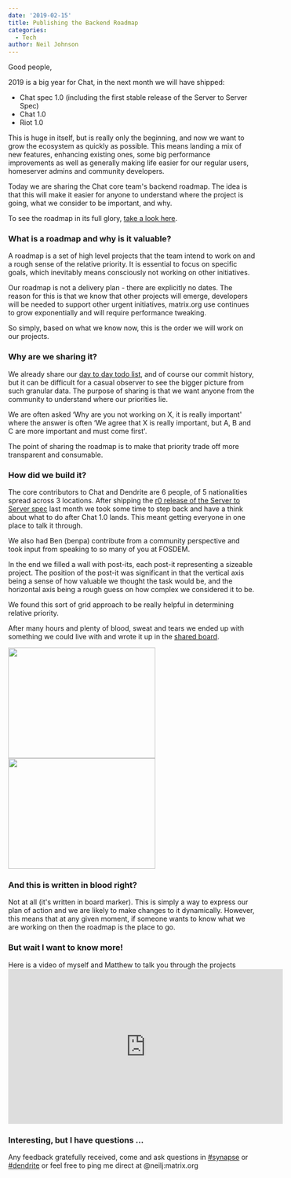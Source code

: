 ```yaml
---
date: '2019-02-15'
title: Publishing the Backend Roadmap
categories:
  - Tech
author: Neil Johnson
---
```


Good people, 


2019 is a big year for Chat, in the next month we will have shipped:

<ul>
 	<li style="font-weight: 400;">Chat spec 1.0 (including the first stable release of the Server to Server Spec)
</li>
 	<li style="font-weight: 400;">Chat 1.0
</li>
 	<li style="font-weight: 400;">Riot 1.0
</li>
</ul>
This is huge in itself, but is really only the beginning, and now we want to grow the ecosystem as quickly as possible. This means landing a mix of new features, enhancing existing ones, some big performance improvements as well as generally making life easier for our regular users, homeserver admins and community developers.


Today we are sharing the Chat core team's backend roadmap. The idea is that this will make it easier for anyone to understand where the project is going, what we consider to be important, and why.


To see the roadmap in its full glory, <a href="https://github.com/orgs/matrix-org/projects/9">take a look here</a>.

<h3>What is a roadmap and why is it valuable?
</h3>
A roadmap is a set of high level projects that the team intend to work on and a rough sense of the relative priority. It is essential to focus on specific goals, which inevitably means consciously not working on other initiatives.


Our roadmap is not a delivery plan - there are explicitly no dates. The reason for this is that we know that other projects will emerge, developers will be needed to support other urgent initiatives, matrix.org use continues to grow exponentially and will require performance tweaking. 


So simply, based on what we know now, this is the order we will work on our projects.

<h3>Why are we sharing it?
</h3>
We already share our <a href="https://github.com/orgs/matrix-org/projects/8">day to day todo list</a>, and of course our commit history, but it can be difficult for a casual observer to see the bigger picture from such granular data. The purpose of sharing is that we want anyone from the community to understand where our priorities lie. 


We are often asked ‘Why are you not working on X, it is really important' where the answer is often ‘We agree that X is really important, but A, B and C are more important and must come first'. 


The point of sharing the roadmap is to make that priority trade off more transparent and consumable.

<h3>How did we build it?
</h3>
The core contributors to Chat and Dendrite are 6 people, of 5 nationalities spread across 3 locations. After shipping the <a href="/docs/spec/server_server/r0.1.1.html">r0 release of the Server to Server spec</a> last month we took some time to step back and have a think about what to do after Chat 1.0 lands. This meant getting everyone in one place to talk it through. 


We also had Ben (benpa) contribute from a community perspective and took input from speaking to so many of you at FOSDEM.


In the end we filled a wall with post-its, each post-it representing a sizeable project. The position of the post-it was significant in that the vertical axis being a sense of how valuable we thought the task would be, and the horizontal axis being a rough guess on how complex we considered it to be.


We found this sort of grid approach to be really helpful in determining relative priority.

After many hours and plenty of blood, sweat and tears we ended up with something we could live with and wrote it up in the <a href="https://github.com/orgs/matrix-org/projects/9">shared board</a>.


<a href="/blog/wp-content/uploads/2019/02/IMG_2247.jpg"><img class="alignnone size-medium wp-image-3996" src="/blog/wp-content/uploads/2019/02/IMG_2247-300x225.jpg" alt="" width="300" height="225" /></a><a href="/blog/wp-content/uploads/2019/02/IMG_2245.jpg"><img class="alignnone size-medium wp-image-3990" src="/blog/wp-content/uploads/2019/02/IMG_2245-300x225.jpg" alt="" width="300" height="225" /></a>
<h3>And this is written in blood right?
</h3>
Not at all (it's written in board marker). This is simply a way to express our plan of action and we are likely to make changes to it dynamically. However, this means that at any given moment, if someone wants to know what we are working on then the roadmap is the place to go.

<h3>But wait I want to know more!</h3>
Here is a video of myself and Matthew to talk you through the projects

<div class="video-container"><iframe src="https://www.youtube.com/embed/LfyQ6cNGbLk" width="560" height="315" frameBorder="0" allowFullScreen="allowfullscreen"></iframe></div>
<h3>Interesting, but I have questions ...
</h3>
Any feedback gratefully received, come and ask questions in <a href="https://to.chat.imzqqq.top/#/#synapse:matrix.org">#synapse</a> or <a href="https://to.chat.imzqqq.top/#/#dendrite:matrix.org">#dendrite</a> or feel free to ping me direct at @neilj:matrix.org


&nbsp;